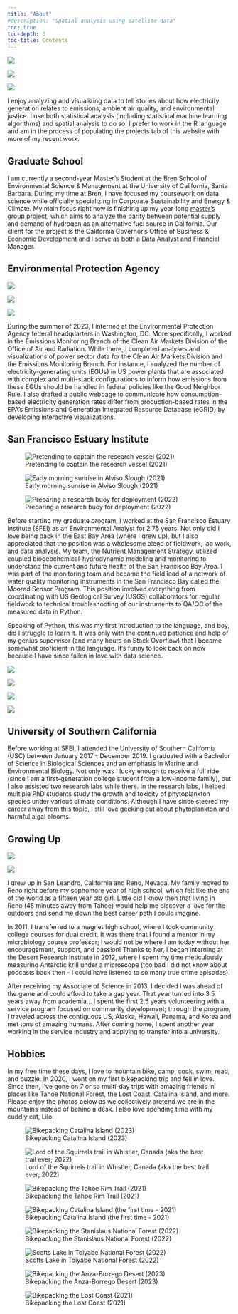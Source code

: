 ```yaml
---
title: "About"
#description: "Spatial analysis using satellite data"
toc: true
toc-depth: 3
toc-title: Contents
---
```

<meta http-equiv='cache-control' content='no-cache'> 
<meta http-equiv='expires' content='0'> 
<meta http-equiv='pragma' content='no-cache'>
::: {layout-ncol="3" layout-valign="center"}
![](figures/old_figures/IMG_1946.jpeg)

![](figures/old_figures/IMG_4319 2.jpg)

![](figures/old_figures/IMG_1676.jpeg)
::: 

I enjoy analyzing and visualizing data to tell stories about how electricity generation relates to emissions, ambient air quality, and environmental justice. I use both statistical analysis (including statistical machine learning algorithms) and spatial analysis to do so. I prefer to work in the R language and am in the process of populating the projects tab of this website with more of my recent work.

## Graduate School

I am currently a second-year Master's Student at the Bren School of Environmental Science & Management at the University of California, Santa Barbara. During my time at Bren, I have focused my coursework on data science while officially specializing in Corporate Sustainability and Energy & Climate. My main focus right now is finishing up my year-long [master's group project](https://bren.ucsb.edu/projects/identifying-geographic-feasibility-californias-hydrogen-hub), which aims to analyze the parity between potential supply and demand of hydrogen as an alternative fuel source in California. Our client for the project is the California Governor's Office of Business & Economic Development and I serve as both a Data Analyst and Financial Manager.

## Environmental Protection Agency

::: {layout-ncol="3" layout-valign="center"}
![](figures/rock creek.jpeg)

![](figures/wa_monument.jpeg)

![](figures/great falls.jpeg)
::: 

During the summer of 2023, I interned at the Environmental Protection Agency federal headquarters in Washington, DC. More specifically, I worked in the Emissions Monitoring Branch of the Clean Air Markets Division of the Office of Air and Radiation. While there, I completed analyses and visualizations of power sector data for the Clean Air Markets Division and the Emissions Monitoring Branch. For instance, I analyzed the number of electricity-generating units (EGUs) in US power plants that are associated with complex and multi-stack configurations to inform how emissions from these EGUs should be handled in federal policies like the Good Neighbor Rule. I also drafted a public webpage to communicate how consumption-based electricity generation rates differ from production-based rates in the EPA's Emissions and Generation Integrated Resource Database (eGRID) by developing interactive visualizations. 

## San Francisco Estuary Institute

::: {layout-ncol="3" layout-valign="center"}
![Pretending to captain the research vessel (2021)](figures/sfei_1.jpg)

![Early morning sunrise in Alviso Slough (2021)](figures/old_figures/IMG_5384.jpeg)

![Preparing a research buoy for deployment (2022)](figures/sfei_3.jpg)
::: 

Before starting my graduate program, I worked at the San Francisco Estuary Institute (SFEI) as an Environmental Analyst for 2.75 years. Not only did I love being back in the East Bay Area (where I grew up), but I also appreciated that the position was a wholesome blend of fieldwork, lab work, and data analysis. My team, the Nutrient Management Strategy, utilized coupled biogeochemical-hydrodynamic modeling and monitoring to understand the current and future health of the San Francisco Bay Area. I was part of the monitoring team and became the field lead of a network of water quality monitoring instruments in the San Francisco Bay called the Moored Sensor Program. This position involved everything from coordinating with US Geological Survey (USGS) collaborators for regular fieldwork to technical troubleshooting of our instruments to QA/QC of the measured data in Python. 

Speaking of Python, this was my first introduction to the language, and boy, did I struggle to learn it. It was only with the continued patience and help of my genius supervisor (and many hours on Stack Overflow) that I became somewhat proficient in the language. It's funny to look back on now because I have since fallen in love with data science.

::: {layout-ncol="2" layout-valign="center"}
![](figures/old_figures/IMG_3186.jpeg)

![](figures/old_figures/IMG_0198.jpeg)

![](figures/old_figures/IMG_5402.jpeg)

![](figures/old_figures/IMG_5814.jpeg)
::: 


## University of Southern California

Before working at SFEI, I attended the University of Southern California (USC) between January 2017 - December 2019. I graduated with a Bachelor of Science in Biological Sciences and an emphasis in Marine and Environmental Biology. Not only was I lucky enough to receive a full ride (since I am a first-generation college student from a low-income family), but I also assisted two research labs while there. In the research labs, I helped multiple PhD students study the growth and toxicity of phytoplankton species under various climate conditions. Although I have since steered my career away from this topic, I still love geeking out about phytoplankton and harmful algal blooms. 


## Growing Up

::: {layout-ncol="2" layout-valign="center"}
![](figures/old_figures/IMG_4279 2.jpg)

![](figures/old_figures/IMG_4282 2.jpg)
::: 


I grew up in San Leandro, California and Reno, Nevada. My family moved to Reno right before my sophomore year of high school, which felt like the end of the world as a fifteen year old girl. Little did I know then that living in Reno (45 minutes away from Tahoe) would help me discover a love for the outdoors and send me down the best career path I could imagine. 

In 2011, I transferred to a magnet high school, where I took community college courses for dual credit. It was there that I found a mentor in my microbiology course professor; I would not be where I am today without her encouragement, support, and passion! Thanks to her, I began interning at the Desert Research Institute in 2012, where I spent my time meticulously measuring Antarctic krill under a microscope (too bad I did not know about podcasts back then - I could have listened to so many true crime episodes). 

After receiving my Associate of Science in 2013, I decided I was ahead of the game and could afford to take a gap year. That year turned into 3.5 years away from academia... I spent the first 2.5 years volunteering with a service program focused on community development; through the program, I traveled across the contiguous US, Alaska, Hawaii, Panama, and Korea and met tons of amazing humans. After coming home, I spent another year working in the service industry and applying to transfer into a university. 

## Hobbies

In my free time these days, I love to mountain bike, camp, cook, swim, read, and puzzle. In 2020, I went on my first bikepacking trip and fell in love. Since then, I've gone on 7 or so multi-day trips with amazing friends in places like Tahoe National Forest, the Lost Coast, Catalina Island, and more. Please enjoy the photos below as we collectively pretend we are in the mountains instead of behind a desk. I also love spending time with my cuddly cat, Lilo. 

::: {layout-ncol="2"}
![Bikepacking Catalina Island (2023)](figures/catalina_2023.jpg)

![Lord of the Squirrels trail in Whistler, Canada (aka the best trail ever; 2022)](figures/lord_of_the_squirrels.jpg)

![Bikepacking the Tahoe Rim Trail (2021)](figures/tahoe_rim_1.jpeg)

![Bikepacking Catalina Island (the first time - 2021)](figures/catalina_2021.jpg)


![Bikepacking the Stanislaus National Forest (2022)](figures/utica_1.jpg)

![Scotts Lake in Toiyabe National Forest (2022)](figures/scotts_lake_2.jpg)

![Bikepacking the Anza-Borrego Desert (2023)](figures/anza_borrego_1.jpg)

![Bikepacking the Lost Coast (2021)](figures/lost_coast_1.jpg)

:::





